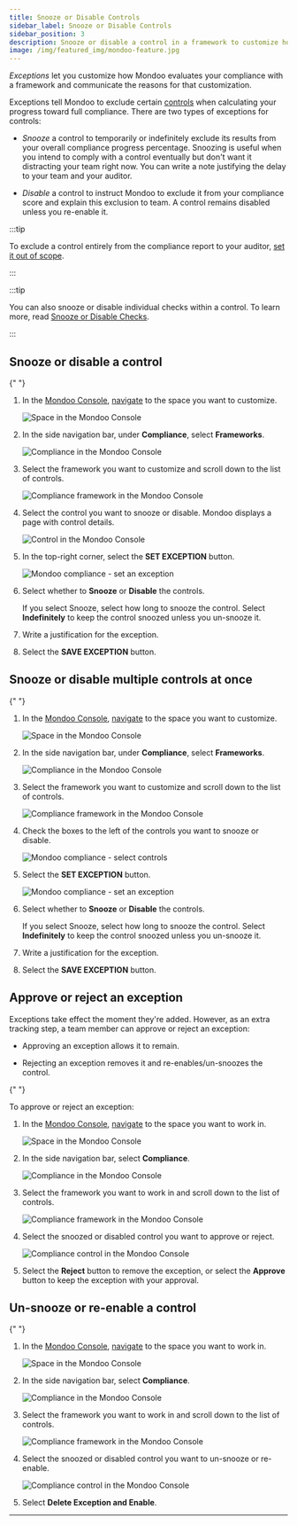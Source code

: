 ```yaml
---
title: Snooze or Disable Controls
sidebar_label: Snooze or Disable Controls
sidebar_position: 3
description: Snooze or disable a control in a framework to customize how Mondoo evaluates your compliance with that framework
image: /img/featured_img/mondoo-feature.jpg
---
```


_Exceptions_ let you customize how Mondoo evaluates your compliance with a framework and communicate the reasons for that customization.

Exceptions tell Mondoo to exclude certain [controls](/platform/compliance/monitor/frameworks/) when calculating your progress toward full compliance. There are two types of exceptions for controls:

- _Snooze_ a control to temporarily or indefinitely exclude its results from your overall compliance progress percentage. Snoozing is useful when you intend to comply with a control eventually but don't want it distracting your team right now. You can write a note justifying the delay to your team and your auditor.

- _Disable_ a control to instruct Mondoo to exclude it from your compliance score and explain this exclusion to team. A control remains disabled unless you re-enable it.

:::tip

To exclude a control entirely from the compliance report to your auditor, [set it out of scope](/platform/compliance/customize/scope/).

:::

:::tip

You can also snooze or disable individual checks within a control. To learn more, read [Snooze or Disable Checks](/platform/compliance/customize/exceptions-checks/).

:::

## Snooze or disable a control


<Partial />{" "}

1. In the [Mondoo Console](https://console.mondoo.com), [navigate](/platform/start/navigate/) to the space you want to customize.

   ![Space in the Mondoo Console](/img/platform/security/monitor-org.png)

2. In the side navigation bar, under **Compliance**, select **Frameworks**.

   ![Compliance in the Mondoo Console](/img/platform/compliance/home.png)

3. Select the framework you want to customize and scroll down to the list of controls.

   ![Compliance framework in the Mondoo Console](/img/platform/compliance/controls.png)

4. Select the control you want to snooze or disable. Mondoo displays a page with control details.

   ![Control in the Mondoo Console](/img/platform/compliance/control.png)

5. In the top-right corner, select the **SET EXCEPTION** button.

   ![Mondoo compliance - set an exception](/img/platform/compliance/set-exception-2.png)

6. Select whether to **Snooze** or **Disable** the controls.

   If you select Snooze, select how long to snooze the control. Select **Indefinitely** to keep the control snoozed unless you un-snooze it.

7. Write a justification for the exception.

8. Select the **SAVE EXCEPTION** button.

## Snooze or disable multiple controls at once

<Partial />{" "}

1. In the [Mondoo Console](https://console.mondoo.com), [navigate](/platform/start/navigate/) to the space you want to customize.

   ![Space in the Mondoo Console](/img/platform/security/monitor-org.png)

2. In the side navigation bar, under **Compliance**, select **Frameworks**.

   ![Compliance in the Mondoo Console](/img/platform/compliance/home.png)

3. Select the framework you want to customize and scroll down to the list of controls.

   ![Compliance framework in the Mondoo Console](/img/platform/compliance/controls.png)

4. Check the boxes to the left of the controls you want to snooze or disable.

   ![Mondoo compliance - select controls](/img/platform/compliance/select-controls.png)

5. Select the **SET EXCEPTION** button.

   ![Mondoo compliance - set an exception](/img/platform/compliance/set-exception.png)

6. Select whether to **Snooze** or **Disable** the controls.

   If you select Snooze, select how long to snooze the control. Select **Indefinitely** to keep the control snoozed unless you un-snooze it.

7. Write a justification for the exception.

8. Select the **SAVE EXCEPTION** button.

## Approve or reject an exception

Exceptions take effect the moment they're added. However, as an extra tracking step, a team member can approve or reject an exception:

- Approving an exception allows it to remain.

- Rejecting an exception removes it and re-enables/un-snoozes the control.

<Partial />{" "}

To approve or reject an exception:

1. In the [Mondoo Console](https://console.mondoo.com), [navigate](/platform/start/navigate/) to the space you want to work in.

   ![Space in the Mondoo Console](/img/platform/security/monitor-org.png)

2. In the side navigation bar, select **Compliance**.

   ![Compliance in the Mondoo Console](/img/platform/compliance/home.png)

3. Select the framework you want to work in and scroll down to the list of controls.

   ![Compliance framework in the Mondoo Console](/img/platform/compliance/controls.png)

4. Select the snoozed or disabled control you want to approve or reject.

   ![Compliance control in the Mondoo Console](/img/platform/compliance/accept-reject.png)

5. Select the **Reject** button to remove the exception, or select the **Approve** button to keep the exception with your approval.

## Un-snooze or re-enable a control

<Partial />{" "}

1. In the [Mondoo Console](https://console.mondoo.com), [navigate](/platform/start/navigate/) to the space you want to work in.

   ![Space in the Mondoo Console](/img/platform/security/monitor-org.png)

2. In the side navigation bar, select **Compliance**.

   ![Compliance in the Mondoo Console](/img/platform/compliance/home.png)

3. Select the framework you want to work in and scroll down to the list of controls.

   ![Compliance framework in the Mondoo Console](/img/platform/compliance/controls.png)

4. Select the snoozed or disabled control you want to un-snooze or re-enable.

   ![Compliance control in the Mondoo Console](/img/platform/compliance/control-snoozed.png)

5. Select **Delete Exception and Enable**.

---
